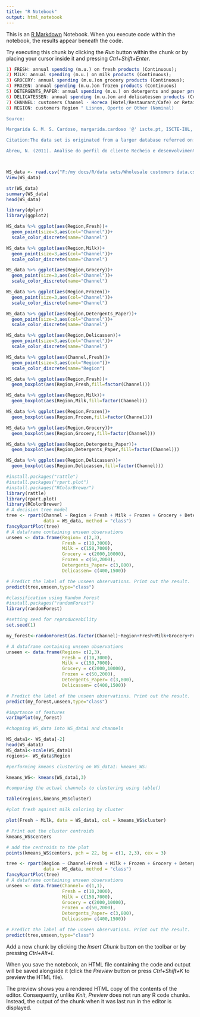 ---
title: "R Notebook"
output: html_notebook
---

This is an [R Markdown](http://rmarkdown.rstudio.com) Notebook. When you execute code within the notebook, the results appear beneath the code. 

Try executing this chunk by clicking the *Run* button within the chunk or by placing your cursor inside it and pressing *Ctrl+Shift+Enter*. 

```{r data description}
1) FRESH: annual spending (m.u.) on fresh products (Continuous);
2) MILK: annual spending (m.u.) on milk products (Continuous);
3) GROCERY: annual spending (m.u.)on grocery products (Continuous);
4) FROZEN: annual spending (m.u.)on frozen products (Continuous)
5) DETERGENTS_PAPER: annual spending (m.u.) on detergents and paper products (Continuous)
6) DELICATESSEN: annual spending (m.u.)on and delicatessen products (Continuous);
7) CHANNEL: customers Channel - Horeca (Hotel/Restaurant/Cafe) or Retail channel (Nominal)
8) REGION: customers Region " Lisnon, Oporto or Other (Nominal)

Source:

Margarida G. M. S. Cardoso, margarida.cardoso '@' iscte.pt, ISCTE-IUL, Lisbon, Portugal

Citation:The data set is originated from a larger database referred on:

Abreu, N. (2011). Analise do perfil do cliente Recheio e desenvolvimento de um sistema promocional. Mestrado em Marketing, ISCTE-IUL, Lisbon




```

```{r read data}
WS_data <- read.csv("F:/my docs/R/data sets/Wholesale customers data.csv")
View(WS_data)
```

```{r}
str(WS_data)
summary(WS_data)
head(WS_data)
```

```{r Viaualisation}
library(dplyr)
library(ggplot2)

WS_data %>% ggplot(aes(Region,Fresh))+
  geom_point(size=3,aes(col="Channel"))+
  scale_color_discrete(name="Channel")

WS_data %>% ggplot(aes(Region,Milk))+
  geom_point(size=3,aes(col="Channel"))+
  scale_color_discrete(name="Channel")

WS_data %>% ggplot(aes(Region,Grocery))+
  geom_point(size=3,aes(col="Channel"))+
  scale_color_discrete(name="Channel")

WS_data %>% ggplot(aes(Region,Frozen))+
  geom_point(size=3,aes(col="Channel"))+
  scale_color_discrete(name="Channel")

WS_data %>% ggplot(aes(Region,Detergents_Paper))+
  geom_point(size=3,aes(col="Channel"))+
  scale_color_discrete(name="Channel")

WS_data %>% ggplot(aes(Region,Delicassen))+
  geom_point(size=3,aes(col="Channel"))+
  scale_color_discrete(name="Channel")

WS_data %>% ggplot(aes(Channel,Fresh))+
  geom_point(size=3,aes(col="Region"))+
  scale_color_discrete(name="Region")
```

```{r more visualisation}
WS_data %>% ggplot(aes(Region,Fresh))+
  geom_boxplot(aes(Region,Fresh,fill=factor(Channel)))

WS_data %>% ggplot(aes(Region,Milk))+
  geom_boxplot(aes(Region,Milk,fill=factor(Channel)))

WS_data %>% ggplot(aes(Region,Frozen))+
  geom_boxplot(aes(Region,Frozen,fill=factor(Channel)))

WS_data %>% ggplot(aes(Region,Grocery))+
  geom_boxplot(aes(Region,Grocery,fill=factor(Channel)))

WS_data %>% ggplot(aes(Region,Detergents_Paper))+
  geom_boxplot(aes(Region,Detergents_Paper,fill=factor(Channel)))

WS_data %>% ggplot(aes(Region,Delicassen))+
  geom_boxplot(aes(Region,Delicassen,fill=factor(Channel)))
```


```{r classification & prediction}
#install.packages("rattle")
#install.packages("rpart.plot")
#install.packages("RColorBrewer")
library(rattle)
library(rpart.plot)
library(RColorBrewer)
# A decision tree model 
tree <- rpart(Channel ~ Region + Fresh + Milk + Frozen + Grocery + Detergents_Paper + Delicassen,
              data = WS_data, method = "class")
fancyRpartPlot(tree)
# A dataframe containing unseen observations
unseen <- data.frame(Region= c(2,3),
                     Fresh = c(10,3000),
                     Milk = c(150,7000),
                     Grocery = c(2000,10000),
                     Frozen = c(50,2000),
                     Detergents_Paper= c(3,800),
                     Delicassen= c(400,1500))

# Predict the label of the unseen observations. Print out the result.
predict(tree,unseen,type="class")


```

```{r Random Forest}
#classification using Random Forest
#install.packages("randomForest")
library(randomForest)

#setting seed for reproduceability
set.seed(1)

my_forest<-randomForest(as.factor(Channel)~Region+Fresh+Milk+Grocery+Frozen+Detergents_Paper+Delicassen,data=WS_data,importance=TRUE,ntree=1000)

# A dataframe containing unseen observations
unseen <- data.frame(Region= c(2,3),
                     Fresh = c(10,3000),
                     Milk = c(150,7000),
                     Grocery = c(2000,10000),
                     Frozen = c(50,2000),
                     Detergents_Paper= c(3,800),
                     Delicassen= c(400,1500))

# Predict the label of the unseen observations. Print out the result.
predict(my_forest,unseen,type="class")

#imprtance of features
varImpPlot(my_forest)

```

```{r chopping up data}
#chopping WS_data into WS_data1 and channels

WS_data1<- WS_data[-2]
head(WS_data1)
WS_data1<-scale(WS_data1)
regions<- WS_data$Region
```



```{r clustering}
#performing kmeans clustering on WS_data1: kmeans_WS:

kmeans_WS<- kmeans(WS_data1,3)

#comparing the actual channels to clustering using table()

table(regions,kmeans_WS$cluster)
```

```{r plot(cluster)}
#plot fresh against milk coloring by cluster

plot(Fresh ~ Milk, data = WS_data1, col = kmeans_WS$cluster)

# Print out the cluster centroids
kmeans_WS$centers

# add the centroids to the plot
points(kmeans_WS$centers, pch = 22, bg = c(1, 2,3), cex = 3)


```

```{r more prediction}
tree <- rpart(Region ~ Channel+Fresh + Milk + Frozen + Grocery + Detergents_Paper + Delicassen,
              data = WS_data, method = "class")
fancyRpartPlot(tree)
# A dataframe containing unseen observations
unseen <- data.frame(Channel= c(1,1),
                     Fresh = c(10,3000),
                     Milk = c(150,7000),
                     Grocery = c(2000,10000),
                     Frozen = c(50,2000),
                     Detergents_Paper= c(3,800),
                     Delicassen= c(400,1500))

# Predict the label of the unseen observations. Print out the result.
predict(tree,unseen,type="class")

```

Add a new chunk by clicking the *Insert Chunk* button on the toolbar or by pressing *Ctrl+Alt+I*.

When you save the notebook, an HTML file containing the code and output will be saved alongside it (click the *Preview* button or press *Ctrl+Shift+K* to preview the HTML file).

The preview shows you a rendered HTML copy of the contents of the editor. Consequently, unlike *Knit*, *Preview* does not run any R code chunks. Instead, the output of the chunk when it was last run in the editor is displayed.
